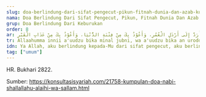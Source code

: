 ```yaml
---
slug: doa-berlindung-dari-sifat-pengecut-pikun-fitnah-dunia-dan-azab-kubur
nama: Doa Berlindung Dari Sifat Pengecut, Pikun, Fitnah Dunia Dan Azab Kubur
grup: Doa Berlindung Dari Keburukan
order: 8
ar: اَللَّهُمَّ إِنِّيْ أَعُوْذُ بِكَ مِنَ الْجُبْنِ، وَأَعُوْذُ بِكَ أَنْ أُرَدَّ إِلَى أَرْذَلِ الْعُمُرِ، وَأَعُوْذُ بِكَ مِنْ فِتْنَةِ الدُّنْيَا، وَأَعُوْذُ بِكَ مِنْ عَذَابِ الْقَبْرِ
tr: Allaahumma innii a'uudzu bika minal jubni, wa a'uudzu bika an urodda ilaa ar-dzalil 'umuri, wa a'uudzu bika min fitnatid-dunyaa, wa a'uudzu bika min 'adzaabil qobr.
idn: Ya Allah, aku berlindung kepada-Mu dari sifat pengecut, aku berlindung kepada-Mu kepada serendah-rendahnya usia (pikun), aku berlindung kepada-Mu dari fitnah dunia, dan aku berlindung berlindung kepada-Mu dari adzab kubur.
tag: ["umum"]
---
```


HR. Bukhari 2822.

Sumber: https://konsultasisyariah.com/21758-kumpulan-doa-nabi-shallallahu-alaihi-wa-sallam.html
